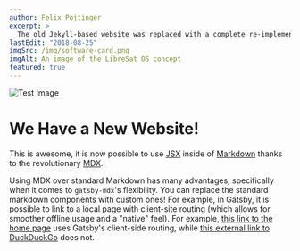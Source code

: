 ```yaml
---
author: Felix Pojtinger
excerpt: >
  The old Jekyll-based website was replaced with a complete re-implementation based on Gatsby.
lastEdit: "2018-08-25"
imgSrc: /img/software-card.png
imgAlt: An image of the LibreSat OS concept
featured: true
---
```


![Test Image](/img/software-card.png)

# We Have a New Website!

This is awesome, it is now possible to use [JSX](https://reactjs.org/docs/introducing-jsx.html) inside of [Markdown](https://daringfireball.net/projects/markdown/) thanks to the revolutionary [MDX](https://mdxjs.com/).

Using MDX over standard Markdown has many advantages, specifically when it comes to `gatsby-mdx`'s flexibility. You can replace the standard markdown components with custom ones! For example, in Gatsby, it is possible to link to a local page with client-site routing (which allows for smoother offline usage and a "native" feel). For example, [this link to the home page](/) uses Gatsby's client-side routing, while [this external link to DuckDuckGo](https://duckduckgo.com/) does not.
